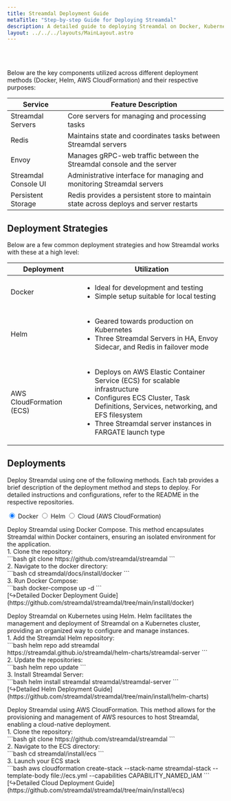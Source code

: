 ```yaml
---
title: Streamdal Deployment Guide
metaTitle: "Step-by-step Guide for Deploying Streamdal"
description: A detailed guide to deploying Streamdal on Docker, Kubernetes (Helm), and AWS (Cloud Formation).
layout: ../../../layouts/MainLayout.astro
---
```



<Changes />

<br />
<br />

Below are the key components utilized across different deployment methods 
(Docker, Helm, AWS CloudFormation) and their respective purposes:

| Service | Feature Description |
|-|-|
| Streamdal Servers | Core servers for managing and processing tasks |
| Redis | Maintains state and coordinates tasks between Streamdal servers |
| Envoy | Manages gRPC-web traffic between the Streamdal console and the server |
| Streamdal Console UI | Administrative interface for managing and monitoring Streamdal servers |
| Persistent Storage | Redis provides a persistent store to maintain state across deploys and server restarts |

## Deployment Strategies

Below are a few common deployment strategies and how Streamdal works with these 
at a high level:

| Deployment | Utilization |
|-|-|
| Docker | <ul><li>Ideal for development and testing </li> <li> Simple setup suitable for local testing </li> </ul> |
| Helm | <ul><li>Geared towards production on Kubernetes</li><li>Three Streamdal Servers in HA, Envoy Sidecar, and Redis in failover mode</li></ul>|
| AWS CloudFormation (ECS) | <ul><li>Deploys on AWS Elastic Container Service (ECS) for scalable infrastructure</li><li>Configures ECS Cluster, Task Definitions, Services, networking, and EFS filesystem</li><li>Three Streamdal server instances in FARGATE launch type</li></ul> |

## Deployments

Deploy Streamdal using one of the following methods. Each tab provides a brief 
description of the deployment method and steps to deploy. For detailed 
instructions and configurations, refer to the README in the respective 
repositories.

<div class="pc-tabx w-full max-w-2xl m-0">
  <input checked id="tab1" type="radio" name="pct" class="hidden peer/tab1" />
  <label
    for="tab1"
    class="font-medium text-sm leading-7 float-left py-4 px-6 border-b-2 border-purple-divider mb--4 text-white peer-checked/tab1:border-b-4 peer-checked/tab1:border-purple-bright peer-checked/tab1:font-bold"
  >
    Docker
  </label>
  <input id="tab2" type="radio" name="pct" class="hidden peer/tab2" />
  <label
    for="tab2"
    class="font-medium text-sm leading-7 float-left py-4 px-6 border-b-2 border-purple-divider mb--4 text-white peer-checked/tab2:border-b-4 peer-checked/tab2:border-purple-bright peer-checked/tab2:font-bold"
  >
    Helm
  </label>
  <input id="tab3" type="radio" name="pct" class="hidden peer/tab3" />
  <label
    for="tab3"
    class="font-medium text-sm leading-7 float-left py-4 px-6 border-b-2 border-purple-divider mb--4 text-white peer-checked/tab3:border-b-4 peer-checked/tab3:border-purple-bright peer-checked/tab3:font-bold"
  >
    Cloud (AWS CloudFormation)
  </label>
  <div class="hidden peer-checked/tab1:block clear-both p-5 w-full">
    <p>
      Deploy Streamdal using Docker Compose. This method encapsulates Streamdal within Docker containers, ensuring an isolated environment for the application.
      <br/>
      1. Clone the repository: 
          <br />  
            ```bash
            git clone https://github.com/streamdal/streamdal
            ```
          <br />
      2. Navigate to the docker directory:
          <br />
            ```bash
            cd streamdal/docs/install/docker
            ```
          <br />
      3. Run Docker Compose:
          <br />
            ```bash
            docker-compose up -d
            ```
          <br />
            [↪Detailed Docker Deployment Guide](https://github.com/streamdal/streamdal/tree/main/install/docker)
    </p>
  </div>
  <div class="hidden peer-checked/tab2:block clear-both p-5 w-full">
    <p>
      Deploy Streamdal on Kubernetes using Helm. Helm facilitates the management and deployment of Streamdal on a Kubernetes cluster, providing an organized way to configure and manage instances.
      <br/>
      1. Add the Streamdal Helm repository:
          <br />
            ```bash
            helm repo add streamdal https://streamdal.github.io/streamdal/helm-charts/streamdal-server
            ```
          <br />
      2. Update the repositories:
          <br />
            ```bash
            helm repo update
            ```
          <br />
      3. Install Streamdal Server:
          <br />
            ```bash
            helm install streamdal streamdal/streamdal-server
            ```
          <br />
            [↪Detailed Helm Deployment Guide](https://github.com/streamdal/streamdal/tree/main/install/helm-charts)
    </p>
  </div>
  <div class="hidden peer-checked/tab3:block clear-both p-5 w-full">
    <p>
      Deploy Streamdal using AWS CloudFormation. This method allows for the provisioning and management of AWS resources to host Streamdal, enabling a cloud-native deployment.
          <br />
      1. Clone the repository: 
          <br />
            ```bash
            git clone https://github.com/streamdal/streamdal
            ```
          <br />
      2. Navigate to the ECS directory:
          <br />
            ```bash
            cd streamdal/install/ecs
            ```
          <br />
      3. Launch your ECS stack
          <br />
            ```bash
            aws cloudformation create-stack --stack-name streamdal-stack --template-body file://ecs.yml --capabilities CAPABILITY_NAMED_IAM
            ```
          <br />
            [↪Detailed Cloud Deployment Guide](https://github.com/streamdal/streamdal/tree/main/install/ecs)
    </p>
  </div>
</div>